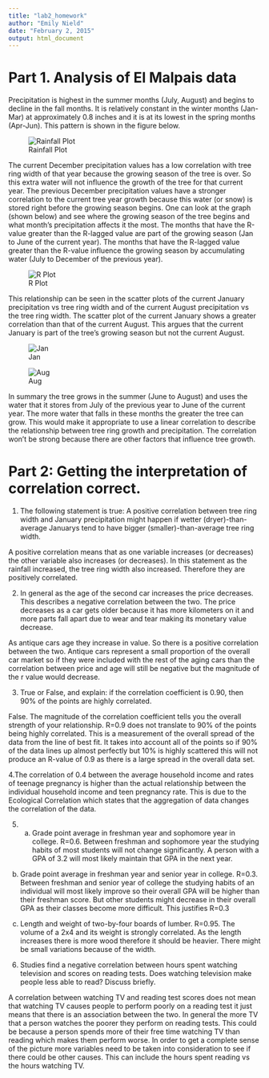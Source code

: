 ```yaml
---
title: "lab2_homework"
author: "Emily Nield"
date: "February 2, 2015"
output: html_document
---
```


# Part 1. Analysis of El Malpais data

Precipitation is highest in the summer months (July, August) and begins to decline in the fall months. It is relatively constant in the winter months (Jan-Mar) at approximately 0.8 inches and it is at its lowest in the spring months (Apr-Jun). This pattern is shown in the figure below. 

![Rainfall Plot](images/Rainfall.png)

The current December precipitation values has a low correlation with tree ring width of that year because the growing season of the tree is over. So this extra water will not influence the growth of the tree for that current year. The previous December precipitation values have a stronger correlation to the current tree year growth because this water (or snow) is stored right before the growing season begins. One can look at the graph (shown below) and see where the growing season of the tree begins and what month's precipitation affects it the most. The months that have the R-value greater than the R-lagged value are part of the growing season (Jan to June of the current year). The months that have the R-lagged value greater than the R-value influence the growing season by accumulating water (July to December of the previous year). 

![R Plot](images/Rplot.png)

This relationship can be seen in the scatter plots of the current January precipitation vs tree ring width and of the current August precipitation vs the tree ring width. The scatter plot of the current January shows a greater correlation than that of the current August. This argues that the current January is part of the tree's growing season but not the current August. 

![Jan](images/Jan.png)

![Aug](images/Aug.png)

In summary the tree grows in the summer (June to August) and uses the water that it stores from July of the previous year to June of the current year. The more water that falls in these months the greater the tree can grow. This would make it appropriate to use a linear correlation to describe the relationship between tree ring growth and precipitation. The correlation won't be strong because there are other factors that influence tree growth. 


# Part 2: Getting the interpretation of correlation correct.


1. The following statement is true: A positive correlation between tree ring width and January precipitation might happen if wetter (dryer)-than-average Januarys tend to have bigger (smaller)-than-average tree ring width.

A positive correlation means that as one variable increases (or decreases) the other variable also increases (or decreases). In this statement as the rainfall increased, the tree ring width also increased. Therefore they are positively correlated.


2. In general as the age of the second car increases the price decreases. This describes a negative correlation between the two. The price decreases as a car gets older because it has more kilometers on it and more parts fall apart due to wear and tear making its monetary value decrease. 

As antique cars age they increase in value. So there is a positive correlation between the two. Antique cars represent a small proportion of the overall car market so if they were included with the rest of the aging cars than the correlation between price and age will still be negative but the magnitude of the r value would decrease. 


3. True or False, and explain: if the correlation coefficient is 0.90, then 90% of the points are highly correlated.

False. The magnitude of the correlation coefficient tells you the overall strength of your relationship. R=0.9 does not translate to 90% of the points being highly correlated. This is a measurement of the overall spread of the data from the line of best fit. It takes into account all of the points so if 90% of the data lines up almost perfectly but 10% is highly scattered this will not produce an R-value of 0.9 as there is a large spread in the overall data set.

4.The correlation of 0.4 between the average household income and rates of teenage pregnancy is higher than the actual relationship between the individual household income and teen pregnancy rate. This is due to the Ecological Correlation which states that the aggregation of data changes the correlation of the data.

5. a.  Grade point average in freshman year and sophomore year in college. R=0.6. Between freshman and sophomore year the studying habits of most students will not change significantly. A person with a GPA of 3.2 will most likely maintain that GPA in the next year. 

b.	Grade point average in freshman year and senior year in college. R=0.3. Between freshman and senior year of college the studying habits of an individual will most likely improve so their overall GPA will be higher than their freshman score. But other students might decrease in their overall GPA as their classes become more difficult. This justifies R=0.3

c.	Length and weight of two-by-four boards of lumber. R=0.95. The volume of a 2x4 and its weight is strongly correlated. As the length increases there is more wood therefore it should be heavier. There might be small variations because of the width. 

6. Studies find a negative correlation between hours spent watching television and scores on reading tests.  Does watching television make people less able to read?  Discuss briefly.

A correlation between watching TV and reading test scores does not mean that watching TV causes people to perform poorly on a reading test it just means that there is an association between the two. In general the more TV that a person watches the poorer they perform on reading tests. This could be because a person spends more of their free time watching TV than reading which makes them perform worse. In order to get a complete sense of the picture more variables need to be taken into consideration to see if there could be other causes. This can include the hours spent reading vs the hours watching TV. 
